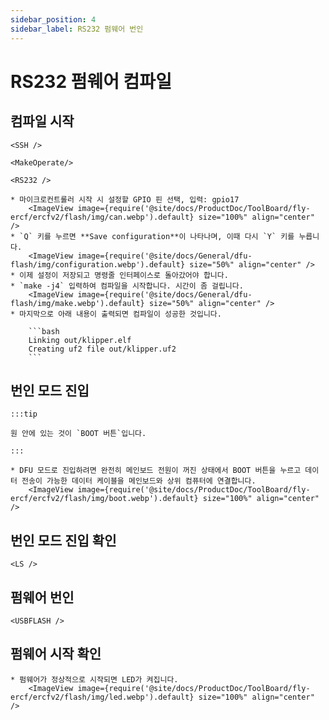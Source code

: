 ```yaml
---
sidebar_position: 4
sidebar_label: RS232 펌웨어 번인
---
```




# RS232 펌웨어 컴파일

## 컴파일 시작

    <SSH />

    <MakeOperate/>

    <RS232 />

    * 마이크로컨트롤러 시작 시 설정할 GPIO 핀 선택, 입력: gpio17
        <ImageView image={require('@site/docs/ProductDoc/ToolBoard/fly-ercf/ercfv2/flash/img/can.webp').default} size="100%" align="center" />
    * `Q` 키를 누르면 **Save configuration**이 나타나며, 이때 다시 `Y` 키를 누릅니다.
        <ImageView image={require('@site/docs/General/dfu-flash/img/configuration.webp').default} size="50%" align="center" />
    * 이제 설정이 저장되고 명령줄 인터페이스로 돌아갔어야 합니다.
    * `make -j4` 입력하여 컴파일을 시작합니다. 시간이 좀 걸립니다.
        <ImageView image={require('@site/docs/General/dfu-flash/img/make.webp').default} size="50%" align="center" />
    * 마지막으로 아래 내용이 출력되면 컴파일이 성공한 것입니다.

        ```bash
        Linking out/klipper.elf
        Creating uf2 file out/klipper.uf2
        ```


## 번인 모드 진입

    :::tip

    원 안에 있는 것이 `BOOT 버튼`입니다.

    :::

    * DFU 모드로 진입하려면 완전히 메인보드 전원이 꺼진 상태에서 BOOT 버튼을 누르고 데이터 전송이 가능한 데이터 케이블을 메인보드와 상위 컴퓨터에 연결합니다.
        <ImageView image={require('@site/docs/ProductDoc/ToolBoard/fly-ercf/ercfv2/flash/img/boot.webp').default} size="100%" align="center" />

## 번인 모드 진입 확인

    <LS />


## 펌웨어 번인 
    
    <USBFLASH />
    


## 펌웨어 시작 확인

    * 펌웨어가 정상적으로 시작되면 LED가 켜집니다.
        <ImageView image={require('@site/docs/ProductDoc/ToolBoard/fly-ercf/ercfv2/flash/img/led.webp').default} size="100%" align="center" />